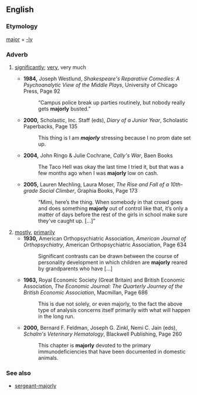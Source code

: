==English==

===Etymology===
[[major]] + [[-ly]]

===Adverb===
{{en-adv|-}}

# {{informal}} [[significantly]]; [[very]], very much
#*'''1984,''' Joseph Westlund, ''Shakespeare's Reparative Comedies: A Psychoanalytic View of the Middle Plays'', University of Chicago Press, Page 92
#*:“Campus police break up parties routinely, but nobody really gets '''majorly''' busted.”
#*'''2000,''' Scholastic, Inc. Staff (eds), ''Diary of a Junior Year'', Scholastic Paperbacks, Page 135
#*:This thing is I am '''''majorly'''''<!--italicisation for emphasis in original--> stressing because I no prom date set up.
#*'''2004,''' John Ringo & Julie Cochrane, ''Cally's War'', Baen Books <!--page not known by google-->
#*:The Taco Hell was okay the last time I tried it, but that was a few months ago when I was '''majorly''' low on cash.
#*'''2005,''' Lauren Mechling, Laura Moser, ''The Rise and Fall of a 10th-grade Social Climber'', Graphia Books, Page 173
#*:“Mimi, here’s the thing. When somebody in that crowd goes and does something '''majorly''' out of control like that, it’s only a matter of days before the rest of the girls in school make sure they've caught up. [...]”
# [[mostly]], [[primarily]]
#*'''1930,''' American Orthopsychiatric Association, ''American Journal of Orthopsychiatry'', American Orthopsychiatric Association, Page 634
#*:Significant contrasts can be drawn between the course of personality development in which children are '''majorly''' reared by grandparents who have [...]
#*'''1963,''' Royal Economic Society (Great Britain) and British Economic Association, ''The Economic Journal: The Quarterly Journey of the British Economic Association'', Macmillan, Page 686
#*:This is due not solely, or even majorly, to the fact the above type of analysis concerns itself primarily with what will happen in the long run.
#*'''2000,''' Bernard F. Feldman, Joseph G. Zinkl, Nemi C. Jain (eds), ''Schalm's Veterinary Hematology'', Blackwell Publishing, Page 260
#*:This chapter is '''majorly''' devoted to the primary immunodeficiencies that have been documented in domestic animals.

===See also===
*[[sergeant-majorly]]
